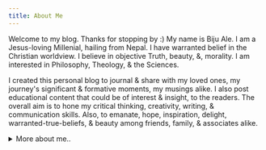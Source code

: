 ```yaml
---
title: About Me
---
```



<AboutImage />

Welcome to my blog. Thanks for stopping by :) My name is Biju Ale. I am a Jesus-loving Millenial, hailing from Nepal. I have warranted belief in the Christian worldview. I believe in objective Truth, beauty, &, morality. I am interested in Philosophy, Theology, & the Sciences.

I created this personal blog to journal & share with my loved ones, my journey's significant & formative moments, my musings alike. I also post educational content that could be of interest & insight, to the readers. The overall aim is to hone my critical thinking, creativity, writing, & communication skills. Also, to emanate, hope, inspiration, delight, warranted-true-beliefs, & beauty among friends, family, & associates alike.

<details class="details-animated ">
<summary>More about me..</summary>

# Hobbies

I love to travel, take pictures (Sans a dedicated/pro camera; I've been employing my battered but steadfast iPhone 4s, since 2012), arts and crafts, cycling (I rode a hardtail - 'Trek 4900' - daily ~20km for over 6 years, but sadly am now parted with it), & hiking. I love to uplift the deprived & the minorities around me, to the best of my ability & degree. I love Dogs very much. I am an aesthete. I love to watch old classic flicks akin to Hitchcock's. My favorite shows are Batman, X-Men, Full house, Freaks & Geeks, and Robert L. Kuhn's Close To Truth. I miss the beloved 90s.

I adore music by Stravinsky, Beethoven, Symphony X, Creed, Buckethead, Kenny G, & Karna Das (a legendary Nepali singer). Some of my favorite authors are Dostoyevsky, CS Lewis, JRR Tolkien, Richard Swinburne, William L Craig, & R Zacharias.

# Aversions

Some things I avert and abhor (not in particulat order): postmodernism, scientism, jingoism, cronyism, logical fallacies, discrimination, despotism, radicalism, collusion, & sin.

</details>

